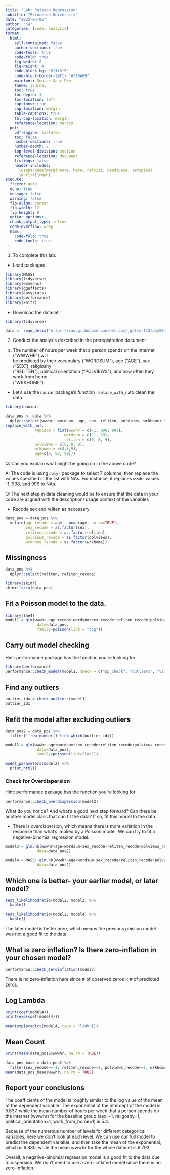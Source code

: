 ```yaml
---
title: "Lab: Poisson Regression"
subtitle: "Princeton University"
date: "2025-03-05"
author: "KW"
categories: [code, analysis]
format:
  html:
    self-contained: false
    anchor-sections: true
    code-tools: true
    code-fold: true
    fig-width: 8
    fig-height: 4
    code-block-bg: "#f1f3f5"
    code-block-border-left: "#31BAE9"
    mainfont: Source Sans Pro
    theme: journal
    toc: true
    toc-depth: 3
    toc-location: left
    captions: true
    cap-location: margin
    table-captions: true
    tbl-cap-location: margin
    reference-location: margin
  pdf:
    pdf-engine: lualatex
    toc: false
    number-sections: true
    number-depth: 2
    top-level-division: section
    reference-location: document
    listings: false
    header-includes:
      \usepackage{marginnote, here, relsize, needspace, setspace}
      \def\it{\emph}
execute:
  freeze: auto
  echo: true
  message: false
  warning: false
  fig-align: center
  fig-width: 12
  fig-height: 8
  editor_options: 
  chunk_output_type: inline
  code-overflow: wrap
  html:
    code-fold: true
    code-tools: true
---
```


1.  To complete this lab:

-   Load packages

```r
library(MASS)
library(tidyverse)
library(emmeans)
library(ggeffects)
library(easystats)
library(performance)
library(knitr)
```

-   Download the dataset:

```r

library(tidyverse)

data <- read_delim("https://raw.githubusercontent.com/jgeller112/psy504-advanced-stats/main/slides/Poisson/data/2010.csv")

```

2.  Conduct the analysis described in the preregistration document

<!-- -->

a.  The number of hours per week that a person spends on the Internet ("WWWHR") will\
    be predicted by their vocabulary ("WORDSUM"), age ("AGE"), sex ("SEX"), religiosity\
    ("RELITEN"), political orientation ("POLVIEWS"), and how often they work from home\
    ("WRKHOME").

-   Let's use the `naniar` package's function `replace_with_na`to clean the data.

```r
library(naniar)

data_pos <- data %>%
  dplyr::select(wwwhr, wordsum, age, sex, reliten, polviews, wrkhome) %>%
replace_with_na(.,
             replace = list(wwwhr = c(-1, 998, 999),
                          wordsum = c(-1, 99),
                          reliten = c(0, 8, 9), 
             polviews = c(0, 8, 9), 
             wrkhome = c(0,8,9), 
             age=c(0, 98, 99)))
```

Q: Can you explain what might be going on in the above code?

A: The code is using `dplyr` package to select 7 columns, then replace the values specified in the list with NAs. For instance, it replaces `wwwhr` values -1, 998, and 999 to NAs.

Q: The next step in data cleaning would be to ensure that the data in your code are aligned with the description/ usage context of the variables

-   Recode sex and reliten as necessary

```r
data_pos = data_pos %>%
  mutate(age_recode = age - mean(age, na.rm=TRUE),
         sex_recode = as.factor(sex),
         reliten_recode = as.factor(reliten),
         polviews_recode = as.factor(polviews),
         wrkhome_recode = as.factor(wrkhome))

```

## Missingness

```r
data_pos %>%
  dplyr::select(reliten, reliten_recode)

library(skimr)
skimr::skim(data_pos)

```

## Fit a Poisson model to the data.

```r
library(lme4)
model1 = glm(wwwhr~age_recode+wordsum+sex_recode+reliten_recode+polviews_recode+wrkhome_recode, 
              data=data_pos,
              family=poisson(link = "log"))
```

## Carry out model checking

Hint: performance package has the function you're looking for

```r
library(performance)
performance::check_model(model1, check = c("pp_check", "outliers", "vif", "overdispersion"))
```

## Find any outliers

```r
outlier_idx = check_outliers(model1)
outlier_idx
```

## Refit the model after excluding outliers

```r
data_pos2 = data_pos %>%
  filter(! row_number() %in% which(outlier_idx))

model2 = glm(wwwhr~age+wordsum+sex_recode+reliten_recode+polviews_recode+wrkhome_recode, 
              data=data_pos2,
              family=poisson(link="log"))
```

```r
model_parameters(model2) %>%
  print_html()
```

### Check for Overdispersion

Hint: performance package has the function you're looking for

```r
performance::check_overdispersion(model2)
```

What do you notice? And what's a good next step forward? Can there be another model class that can fit the data? If so, fit this model to the data.

-   There is overdispersion, which means there is more variation in the response than what's implied by a Poisson model. We can try to fit a negative-binomial regression model.

```r
model3 = glm.nb(wwwhr~age+wordsum+sex_recode+reliten_recode+polviews_recode+wrkhome_recode, 
              data=data_pos2)

model4 = MASS::glm.nb(wwwhr~age+wordsum+sex_recode+reliten_recode+polviews_recode+wrkhome_recode, 
              data=data_pos2)


```

## Which one is better- your earlier model, or later model?

```r
test_likelihoodratio(model2, model3) %>%
  kable()

test_likelihoodratio(model2, model4) %>%
  kable()
```

The later model is better here, which means the previous poisson model was not a good fit to the data.

## What is zero inflation? Is there zero-inflation in your chosen model?

```r
performance::check_zeroinflation(model3)
```

There is no zero-inflation here since \# of observed zeros \< \# of predicted zeros.

::: panel-tabset
## Log Lambda

```r
print(coef(model4))
print(exp(coef(model4)))

mean(exp(predict(model4, type = "link")))
```

## Mean Count

```r
print(mean(data_pos2$wwwhr, na.rm = TRUE))

data_pos_base = data_pos2 %>%
  filter(sex_recode==-1, reliten_recode==1, polviews_recode==1, wrkhome_recode==1)
mean(data_pos_base$wwwhr, na.rm = TRUE)
```
:::

## Report your conclusions

The coefficients of the model is roughly similar to the log value of the mean of the dependent variable. The exponential of the intercept of the model is 5.637, while the mean number of hours per week that a person spends on the internet (wwwhr) for the baseline group (sex=-1, religosity=1, political_orientation=1, work_from_home=1) is 5.4.

Because of the numerous number of levels for different categorical variables, here we don't look at each level. We can use our full model to predict the dependent variable, and then take the mean of the exponential, which is 9.880, while the mean wwwhr for the whole dataset is 9.793.

Overall, a negative-binomial regression model is a good fit to the data due to dispersion. We don't need to use a zero-inflated model since there is no zero-inflation.

